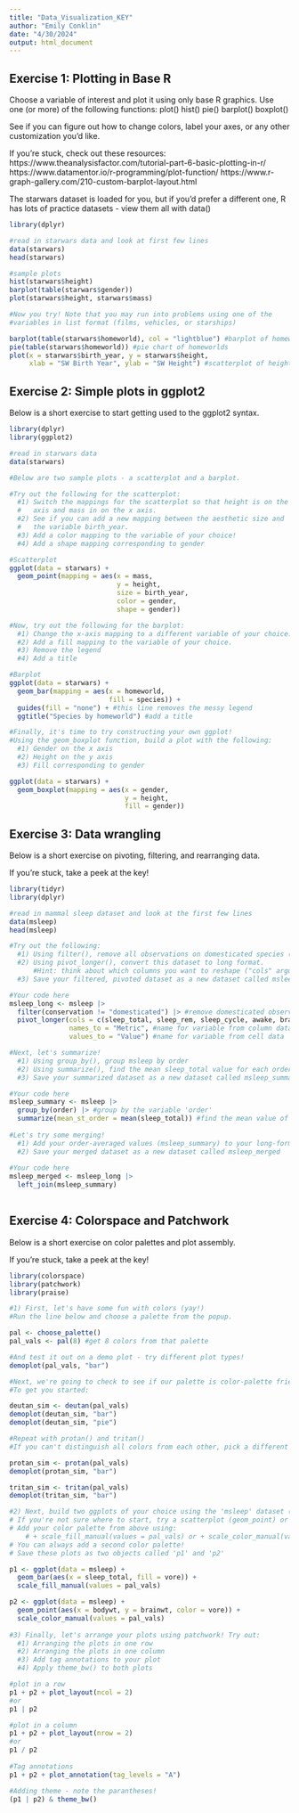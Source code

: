 ---
title: "Data_Visualization_KEY"
author: "Emily Conklin"
date: "4/30/2024"
output: html_document
---

## Exercise 1: Plotting in Base R

Choose a variable of interest and plot it using only base R graphics. Use one (or more) of the following functions:
plot()
hist()
pie()
barplot()
boxplot()

See if you can figure out how to change colors, label your axes, or any other customization you'd like. 

If you're stuck, check out these resources:
https://www.theanalysisfactor.com/tutorial-part-6-basic-plotting-in-r/
https://www.datamentor.io/r-programming/plot-function/
https://www.r-graph-gallery.com/210-custom-barplot-layout.html

The starwars dataset is loaded for you, but if you'd prefer a different one,
R has lots of practice datasets - view them all with data()

```{r Base R Plots}

library(dplyr)

#read in starwars data and look at first few lines
data(starwars)
head(starwars)

#sample plots
hist(starwars$height)
barplot(table(starwars$gender))
plot(starwars$height, starwars$mass)

#Now you try! Note that you may run into problems using one of the
#variables in list format (films, vehicles, or starships)

barplot(table(starwars$homeworld), col = "lightblue") #barplot of homeworlds, changed color
pie(table(starwars$homeworld)) #pie chart of homeworlds
plot(x = starwars$birth_year, y = starwars$height, 
     xlab = "SW Birth Year", ylab = "SW Height") #scatterplot of height vs. birth year, added axis labels

```

## Exercise 2: Simple plots in ggplot2

Below is a short exercise to start getting used to the ggplot2 syntax.

```{r ggPlot2 Plots}

library(dplyr)
library(ggplot2)

#read in starwars data
data(starwars)

#Below are two sample plots - a scatterplot and a barplot. 

#Try out the following for the scatterplot:
  #1) Switch the mappings for the scatterplot so that height is on the y
  #   axis and mass in on the x axis.
  #2) See if you can add a new mapping between the aesthetic size and 
  #   the variable birth_year.
  #3) Add a color mapping to the variable of your choice!
  #4) Add a shape mapping corresponding to gender

#Scatterplot
ggplot(data = starwars) + 
  geom_point(mapping = aes(x = mass,
                           y = height,
                           size = birth_year,
                           color = gender,
                           shape = gender))

#Now, try out the following for the barplot:
  #1) Change the x-axis mapping to a different variable of your choice.
  #2) Add a fill mapping to the variable of your choice.
  #3) Remove the legend
  #4) Add a title

#Barplot
ggplot(data = starwars) +
  geom_bar(mapping = aes(x = homeworld,
                         fill = species)) +
  guides(fill = "none") + #this line removes the messy legend
  ggtitle("Species by homeworld") #add a title

#Finally, it's time to try constructing your own ggplot!
#Using the geom_boxplot function, build a plot with the following:
  #1) Gender on the x axis
  #2) Height on the y axis
  #3) Fill corresponding to gender

ggplot(data = starwars) +
  geom_boxplot(mapping = aes(x = gender,
                             y = height,
                             fill = gender))


```

## Exercise 3: Data wrangling

Below is a short exercise on pivoting, filtering, and rearranging data.

If you're stuck, take a peek at the key!

```{r Data wrangling}

library(tidyr)
library(dplyr)

#read in mammal sleep dataset and look at the first few lines
data(msleep)
head(msleep)

#Try out the following:
  #1) Using filter(), remove all observations on domesticated species (conservation column)
  #2) Using pivot_longer(), convert this dataset to long format.
      #Hint: think about which columns you want to reshape ("cols" argument)
  #3) Save your filtered, pivoted dataset as a new dataset called msleep_long

#Your code here
msleep_long <- msleep |>
  filter(conservation != "domesticated") |> #remove domesticated observations
  pivot_longer(cols = c(sleep_total, sleep_rem, sleep_cycle, awake, brainwt, bodywt), #cols to reshape
               names_to = "Metric", #name for variable from column data
               values_to = "Value") #name for variable from cell data

#Next, let's summarize!
  #1) Using group_by(), group msleep by order
  #2) Using summarize(), find the mean sleep_total value for each order
  #3) Save your summarized dataset as a new dataset called msleep_summary

#Your code here
msleep_summary <- msleep |>
  group_by(order) |> #group by the variable 'order'
  summarize(mean_st_order = mean(sleep_total)) #find the mean value of sleep_total per group
  
#Let's try some merging!
  #1) Add your order-averaged values (msleep_summary) to your long-format data (msleep_long) using left_join().
  #2) Save your merged dataset as a new dataset called msleep_merged
  
#Your code here
msleep_merged <- msleep_long |>
  left_join(msleep_summary)
  
```
## Exercise 4: Colorspace and Patchwork

Below is a short exercise on color palettes and plot assembly.

If you're stuck, take a peek at the key!

```{r Advanced visualization}

library(colorspace)
library(patchwork)
library(praise)

#1) First, let's have some fun with colors (yay!)
#Run the line below and choose a palette from the popup.

pal <- choose_palette()
pal_vals <- pal(8) #get 8 colors from that palette

#And test it out on a demo plot - try different plot types!
demoplot(pal_vals, "bar")

#Next, we're going to check to see if our palette is color-palette friendly. 
#To get you started:

deutan_sim <- deutan(pal_vals)
demoplot(deutan_sim, "bar")
demoplot(deutan_sim, "pie")

#Repeat with protan() and tritan()
#If you can't distinguish all colors from each other, pick a different palette.

protan_sim <- protan(pal_vals)
demoplot(protan_sim, "bar")

tritan_sim <- tritan(pal_vals)
demoplot(tritan_sim, "bar")

#2) Next, build two ggplots of your choice using the 'msleep' dataset (or your merged version)
# If you're not sure where to start, try a scatterplot (geom_point) or barplot (geom_col or geom_bar)
# Add your color palette from above using:
    # + scale_fill_manual(values = pal_vals) or + scale_color_manual(values = pal_vals)
# You can always add a second color palette!
# Save these plots as two objects called 'p1' and 'p2'

p1 <- ggplot(data = msleep) + 
  geom_bar(aes(x = sleep_total, fill = vore)) +
  scale_fill_manual(values = pal_vals)

p2 <- ggplot(data = msleep) +
  geom_point(aes(x = bodywt, y = brainwt, color = vore)) +
  scale_color_manual(values = pal_vals)
  
#3) Finally, let's arrange your plots using patchwork! Try out:
  #1) Arranging the plots in one row
  #2) Arranging the plots in one column
  #3) Add tag annotations to your plot
  #4) Apply theme_bw() to both plots

#plot in a row
p1 + p2 + plot_layout(ncol = 2)
#or
p1 | p2

#plot in a column
p1 + p2 + plot_layout(nrow = 2)
#or
p1 / p2
  
#Tag annotations
p1 + p2 + plot_annotation(tag_levels = "A")

#Adding theme - note the parantheses!
(p1 | p2) & theme_bw()
  
```